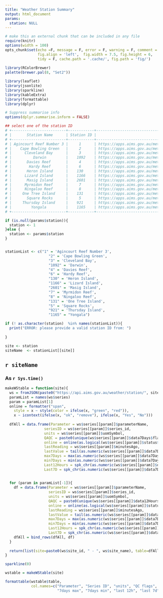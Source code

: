 ```yaml
---
title: "Weather Station Summary"
output: html_document
params:
  station: NULL
---
```


<!-- Eduardo Klein -->
<!-- eklein at ocean-anaylitcs dot com dot au -->
<!-- 2021-05-20 -->


```r
# make this an external chunk that can be included in any file
require(knitr)
options(width = 100)
opts_chunk$set(echo =F, message = F, error = F, warning = F, comment = NA,  
               fig.align = 'left',  fig.width = 7.5, fig.height = 6,
               tidy = F, cache.path = '.cache/', fig.path = 'fig/')
               
library(RColorBrewer)
palette(brewer.pal(8, "Set2"))

library(leaflet)
library(jsonlite)
library(sparkline)
library(kableExtra)
library(formattable)
library(dplyr)

# Suppress summarise info
options(dplyr.summarise.inform = FALSE)


```




```r
## select one of the station ID
# +-------------------------+------------+-----------------------------------------------------------------------------+
# |       Station Name      | Station ID |                                 Metadata url                                |
# +-------------------------+------------+-----------------------------------------------------------------------------+
# | Agincourt Reef Number 3 |     1      | https://apps.aims.gov.au/metadata/view/5ee39300-4ade-11dc-8f56-00008a07204e |
# |    Cape Bowling Green   |     2      | https://apps.aims.gov.au/metadata/view/5f30a190-4ade-11dc-8f56-00008a07204e |
# |      Cleveland Bay      |     3      | https://apps.aims.gov.au/metadata/view/82422310-5a9d-11dc-8d3c-00008a07204e |
# |          Darwin         |    1092    | https://apps.aims.gov.au/metadata/view/9c7a97f2-a06a-446c-9712-c6e719da0d24 |
# |       Davies Reef       |     4      | https://apps.aims.gov.au/metadata/view/5fc91100-4ade-11dc-8f56-00008a07204e |
# |        Hardy Reef       |     6      | https://apps.aims.gov.au/metadata/view/603df2e0-4ade-11dc-8f56-00008a07204e |
# |       Heron Island      |    130     | https://apps.aims.gov.au/metadata/view/aefce70d-0ca2-494a-a8f9-47499e2c7f6e |
# |      Lizard Island      |    1166    | https://apps.aims.gov.au/metadata/view/efc69c33-528f-4853-99aa-74d73e0daffa |
# |       Masig Island      |    2601    | https://apps.aims.gov.au/metadata/view/5e211d53-549b-4162-b67c-9c05c1897a7b |
# |      Myrmidon Reef      |     7      | https://apps.aims.gov.au/metadata/view/60b0d8f0-4ade-11dc-8f56-00008a07204e |
# |      Ningaloo Reef      |     8      | https://apps.aims.gov.au/metadata/view/06ea6230-55f3-11dc-8d3c-00008a07204e |
# |     One Tree Island     |    131     | https://apps.aims.gov.au/metadata/view/ee22a601-97cf-4b91-ac85-36c0198f912c |
# |       Square Rocks      |     5      | https://apps.aims.gov.au/metadata/view/1b1c2a50-4f9e-11dc-9c63-00008a07204e |
# |     Thursday Island     |    921     | https://apps.aims.gov.au/metadata/view/911a0982-240e-4461-ac0c-107f6e59a355 |
# |         Yongala         |    1165    | https://apps.aims.gov.au/metadata/view/88ef50ff-262e-49b5-90a1-70c3a570045d |
# +-------------------------+------------+-----------------------------------------------------------------------------+

if (is.null(params$station)){
  station <- 1
}else {
  station <- params$station
}


stationList <- c("1" = 'Agincourt Reef Number 3', 
                    "2" = 'Cape Bowling Green',
                    "3" = 'Cleveland Bay',
                    "1092" = 'Darwin',
                    "4" = 'Davies Reef',
                    "6" = 'Hardy Reef', 
                    "130" = 'Heron Island',
                    "1166" = 'Lizard Island',
                    "2601" = 'Masig Island',
                    "7" = 'Myrmidon Reef', 
                    "8" = 'Ningaloo Reef',
                    "131" = 'One Tree Island',
                    "5" = 'Square Rocks',
                    "921" = 'Thursday Island', 
                    "1165" = "Yongala")

if (! as.character(station)  %in% names(stationList)){
  print("ERROR: please provide a valid station ID from: ")
  
}

site <- station
siteName  <- stationList[[site]]

```

## `r siteName`

### As `r Sys.time()`

```r

makeWStable = function(site){
  ws = fromJSON(paste0("https://api.aims.gov.au/weather/station/", site))
  paramList = names(ws$series)
  param = paramList[1]
  online = formatter("span",
    style = x ~ style(color = ifelse(x, "green", "red")),
    x ~ icontext(ifelse(x, "ok", "remove"), ifelse(x, "Yes", "No")))
  
  dfAll = data.frame(Parameter = ws$series[[param]]$parameterName,
                  seriesID = ws$series[[param]]$series_id,
                  units = ws$series[[param]]$uomSymbol,
                  QAQC = paste0(unique(ws$series[[param]]$data7Days$flag), collapse = ", "),
                  online = online(as.logical(ws$series[[param]]$status$online)),
                  lastReading = ws$series[[param]]$minutesAgo,
                  lastValue = tail(as.numeric(ws$series[[param]]$data7Days$qc), 1),
                  max7Days = max(as.numeric(ws$series[[param]]$data7Days$qc)),
                  min7Days = min(as.numeric(ws$series[[param]]$data7Days$qc)),
                  Last12Hours = spk_chr(as.numeric(ws$series[[param]]$data12Hours$qc)),
                  Last7D = spk_chr(as.numeric(ws$series[[param]]$data7Days$qc)))
  
  
  for (param in paramList[-1]){
    df = data.frame(Parameter = ws$series[[param]]$parameterName,
                    seriesID = ws$series[[param]]$series_id,
                    units = ws$series[[param]]$uomSymbol,
                    QAQC = paste0(unique(ws$series[[param]]$data12Hours$flag), collapse = ", "),
                    online = online(as.logical(ws$series[[param]]$status$online)),
                    lastReading = ws$series[[param]]$minutesAgo,
                    lastValue = tail(as.numeric(ws$series[[param]]$data7Days$qc), 1),
                    max7Days = max(as.numeric(ws$series[[param]]$data7Days$qc)),
                    min7Days = min(as.numeric(ws$series[[param]]$data7Days$qc)),
                    Last12Hours = spk_chr(as.numeric(ws$series[[param]]$data12Hours$qc)),
                    Last7D = spk_chr(as.numeric(ws$series[[param]]$data7Days$qc)))
    dfAll = bind_rows(dfAll, df)
  }
 
  return(list(site=paste0(ws$site_id, " - ", ws$site_name), table=dfAll))
}

```

```r
sparkline(0)

wstable = makeWStable(site)

formattable(wstable$table, 
            col.names=c("Parameter", "Series ID", "units", "QC flags", "is online?", "last read (minutes)", "last Value", 
                        "7days max", "7days min", "last 12h", "last 7d"))

```

